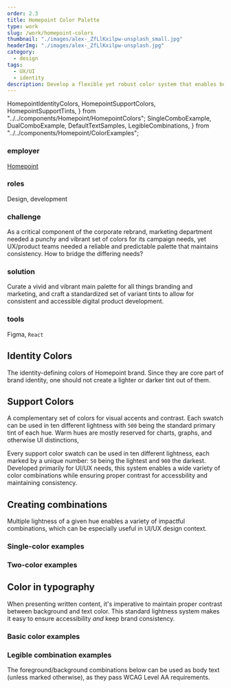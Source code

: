 ```yaml
---
order: 2.3
title: Homepoint Color Palette
type: work
slug: /work/homepoint-colors
thumbnail: "./images/alex-_ZfLlKxilpw-unsplash_small.jpg"
headerImg: "./images/alex-_ZfLlKxilpw-unsplash.jpg"
category:
  - design
tags:
  - UX/UI
  - identity
description: Develop a flexible yet robust color system that enables both impactful marketing campaigns and versatile digital products.
---
```


  HomepointIdentityColors,
  HomepointSupportColors,
  HomepointSupportTints,
} from "../../components/Homepoint/HomepointColors";
  SingleComboExample,
  DualComboExample,
  DefaultTextSamples,
  LegibleCombinations,
} from "../../components/Homepoint/ColorExamples";

<section class="portfolioDetail">

### employer

[Homepoint](https://homepointfinancial.com)

</section>

<section class="portfolioDetail">

### roles

Design, development

</section>

<section class="portfolioDetail">

### challenge

As a critical component of the corporate rebrand, marketing department needed a punchy and vibrant set of colors for its campaign needs, yet UX/product teams needed a reliable and predictable palette that maintains consistency. How to bridge the differing needs?

</section>

<section class="portfolioDetail">

### solution

Curate a vivid and vibrant main palette for all things branding and marketing, and craft a standardized set of variant tints to allow for consistent and accessible digital product development.

</section>

<section class="portfolioDetail">

### tools

Figma, `React`

</section>

## Identity Colors

The identity-defining colors of Homepoint brand. Since they are core part of brand identity, one should not create a lighter or darker tint out of them.

<HomepointIdentityColors />

## Support Colors

A complementary set of colors for visual accents and contrast. Each swatch can be used in ten different lightness with `500` being the standard primary tint of each hue. Warm hues are mostly reserved for charts, graphs, and otherwise UI distinctions,

<HomepointSupportColors />

Every support color swatch can be used in ten different lightness, each marked by a unique number: `50` being the lightest and `900` the darkest. Developed primarily for UI/UX needs, this system enables a wide variety of color combinations while ensuring proper contrast for accessbility and maintaining consistency.

<HomepointSupportTints />

## Creating combinations

Multiple lightness of a given hue enables a variety of impactful combinations, which can be especially useful in UI/UX design context.

### Single-color examples

<SingleComboExample />

### Two-color examples

<DualComboExample />

## Color in typography

When presenting written content, it's imperative to maintain proper contrast between background and text color. This standard lightness system makes it easy to ensure accessibility _and_ keep brand consistency.

### Basic color examples

<DefaultTextSamples />

### Legible combination examples

The foreground/background combinations below can be used as body text (unless marked otherwise), as they pass WCAG Level AA requirements.

<LegibleCombinations />
